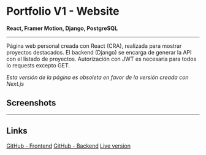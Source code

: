 # Portfolio V1 - Website

**React, Framer Motion, Django, PostgreSQL**

---

Página web personal creada con React (CRA), realizada para mostrar proyectos destacados. El backend (Django) se encarga de generar la API con el listado de proyectos. Autorización con JWT es necesaria para todos lo requests excepto GET.

_Esta versión de la página es obsoleta en favor de la versión creada con Next.js_

## Screenshots

---

## Links

[GitHub - Frontend](https://github.com/Jaycedam/portfolio-frontend)
[GitHub - Backend](https://github.com/Jaycedam/portfolio-backend-django)
[Live version](https://jordancortes.netlify.app/)
